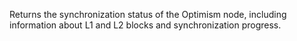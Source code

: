 Returns the synchronization status of the Optimism node, including information about L1 and L2 blocks and synchronization progress.
